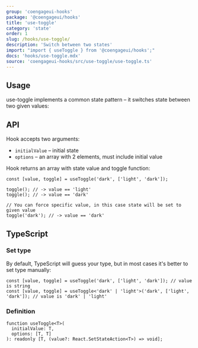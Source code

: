 ```yaml
---
group: 'coengageui-hooks'
package: '@coengageui/hooks'
title: 'use-toggle'
category: 'state'
order: 1
slug: /hooks/use-toggle/
description: 'Switch between two states'
import: "import { useToggle } from '@coengageui/hooks';"
docs: 'hooks/use-toggle.mdx'
source: 'coengageui-hooks/src/use-toggle/use-toggle.ts'
---
```



## Usage

use-toggle implements a common state pattern – it switches state between two given values:

<Demo data={HooksDemos.useToggleDemo} />

## API

Hook accepts two arguments:

- `initialValue` – initial state
- `options` – an array with 2 elements, must include initial value

Hook returns an array with state value and toggle function:

```tsx
const [value, toggle] = useToggle('dark', ['light', 'dark']);

toggle(); // -> value == 'light'
toggle(); // -> value == 'dark'

// You can force specific value, in this case state will be set to given value
toggle('dark'); // -> value == 'dark'
```

## TypeScript

### Set type

By default, TypeScript will guess your type, but in most cases it's better to set type manually:

```tsx
const [value, toggle] = useToggle('dark', ['light', 'dark']); // value is string
const [value, toggle] = useToggle<'dark' | 'light'>('dark', ['light', 'dark']); // value is 'dark' | 'light'
```

### Definition

```tsx
function useToggle<T>(
  initialValue: T,
  options: [T, T]
): readonly [T, (value?: React.SetStateAction<T>) => void];
```
